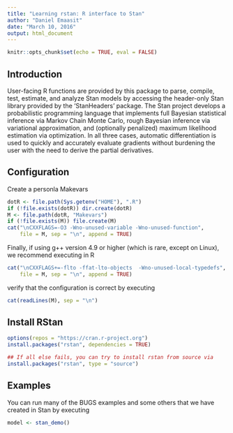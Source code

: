 ```yaml
---
title: "Learning rstan: R interface to Stan"
author: "Daniel Emaasit"
date: "March 10, 2016"
output: html_document
---
```


```r
knitr::opts_chunk$set(echo = TRUE, eval = FALSE)
```

## Introduction

User-facing R functions are provided by this package to parse, compile, test, estimate, and analyze Stan models by accessing the header-only Stan library provided by the 'StanHeaders' package. The Stan project develops a probabilistic programming language that implements full Bayesian statistical inference via Markov Chain Monte Carlo, rough Bayesian inference via variational approximation, and (optionally penalized) maximum likelihood estimation via optimization. In all three cases, automatic differentiation is used to quickly and accurately evaluate gradients without burdening the user with the need to derive the partial derivatives.

## Configuration
Create a personla Makevars
```r
dotR <- file.path(Sys.getenv("HOME"), ".R")
if (!file.exists(dotR)) dir.create(dotR)
M <- file.path(dotR, "Makevars")
if (!file.exists(M)) file.create(M)
cat("\nCXXFLAGS=-O3 -Wno-unused-variable -Wno-unused-function", 
    file = M, sep = "\n", append = TRUE)
```

Finally, if using g++ version 4.9 or higher (which is rare, except on Linux), we recommend executing in R
```r
cat("\nCXXFLAGS+=-flto -ffat-lto-objects  -Wno-unused-local-typedefs", 
    file = M, sep = "\n", append = TRUE)
```

verify that the configuration is correct by executing
```r
cat(readLines(M), sep = "\n")
```

## Install RStan
```r
options(repos = "https://cran.r-project.org")
install.packages("rstan", dependencies = TRUE)

## If all else fails, you can try to install rstan from source via
install.packages("rstan", type = "source")
```

## Examples
You can run many of the BUGS examples and some others that we have created in Stan by executing
```r
model <- stan_demo()
```
